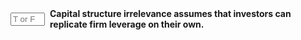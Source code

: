 ::: {.question-block}

<form onsubmit="event.preventDefault(); checkAnswerBox('module7_tf_q35','T')" style="display: flex; align-items: center; gap: 8px;">
  <input type="text" id="module7_tf_q35" name="module7_tf_q35" maxlength="1" placeholder="T or F" style="width: 55px;" data-correct-answer="T" /> 
  <label for="module7_tf_q35"><strong>Capital structure irrelevance assumes that investors can replicate firm leverage on their own.</strong></label>
</form>

<div id="feedback-module7_tf_q35" class="feedback" data-status="" style="display:none;">
This is TRUE. Investors can use homemade leverage to achieve the same payoffs.
</div>

:::